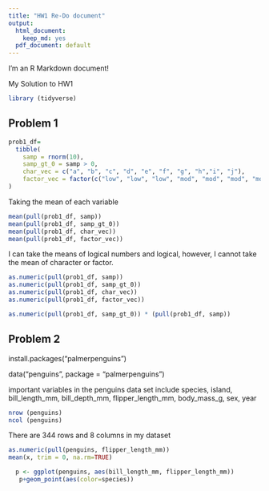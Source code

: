 ```yaml
---
title: "HW1 Re-Do document"
output:
  html_document: 
    keep_md: yes
  pdf_document: default
---
```


I'm an R Markdown document! 

My Solution to HW1

```r
library (tidyverse)
```
## Problem 1

```r
prob1_df=
  tibble(
    samp = rnorm(10),
    samp_gt_0 = samp > 0,
    char_vec = c("a", "b", "c", "d", "e", "f", "g", "h","i", "j"),
    factor_vec = factor(c("low", "low", "low", "mod", "mod", "mod", "mod", "high", "high", "high"))
)
```
Taking the mean of each variable 
```r
mean(pull(prob1_df, samp))
mean(pull(prob1_df, samp_gt_0))
mean(pull(prob1_df, char_vec))
mean(pull(prob1_df, factor_vec))
```
I can take the means of logical numbers and logical, however, I cannot take the mean of character or factor.

```r
as.numeric(pull(prob1_df, samp))
as.numeric(pull(prob1_df, samp_gt_0))
as.numeric(pull(prob1_df, char_vec))
as.numeric(pull(prob1_df, factor_vec))
```

```r
as.numeric(pull(prob1_df, samp_gt_0)) * (pull(prob1_df, samp))
```

## Problem 2

install.packages("palmerpenguins")

data("penguins", package = "palmerpenguins")

important variables in the penguins data set include species, island, bill_length_mm, bill_depth_mm, flipper_length_mm, body_mass_g, sex, year 

```r
nrow (penguins)
ncol (penguins)
```

There are 344 rows and 8 columns in my dataset

```r
as.numeric(pull(penguins, flipper_length_mm))
mean(x, trim = 0, na.rm=TRUE)
```

```r
  p <- ggplot(penguins, aes(bill_length_mm, flipper_length_mm))
   p+geom_point(aes(color=species))
```
